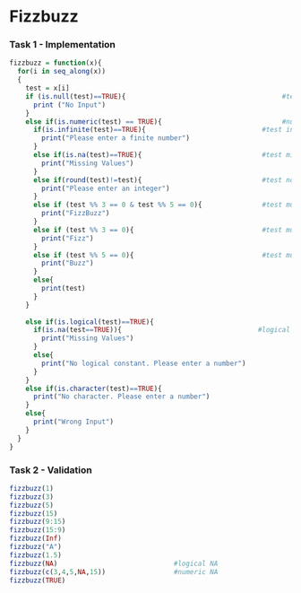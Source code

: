 
Fizzbuzz
========================================================

### Task 1 - Implementation

<!--
Use this section to implement the fizzbuzz function.

This should include a short write up describing your approach
to implementing the function. Note that both code formating / style
and your writeup matter for your overall grade.
-->

```r
fizzbuzz = function(x){
  for(i in seq_along(x))
  {
    test = x[i]
    if (is.null(test)==TRUE){                                       #test input as NULL
      print ("No Input")
    }
    else if(is.numeric(test) == TRUE){                              #numeric                
      if(is.infinite(test)==TRUE){                             #test infinite 
        print("Please enter a finite number")
      }
      else if(is.na(test)==TRUE){                              #test missing value
        print("Missing Values")
      }
      else if(round(test)!=test){                              #test non-integer value
        print("Please enter an integer")
      }
      else if (test %% 3 == 0 & test %% 5 == 0){               #test multiple of three and five
        print("FizzBuzz")
      } 
      else if (test %% 3 == 0){                                #test multiple of three 
        print("Fizz")
      }
      else if (test %% 5 == 0){                                #test multiple of five
        print("Buzz")
      }
      else{
        print(test)
      }
    }
    
    else if(is.logical(test)==TRUE){
      if(is.na(test==TRUE)){                                  #logical NA
        print("Missing Values") 
      }
      else{
        print("No logical constant. Please enter a number")
      }
    }
    else if(is.character(test)==TRUE){
      print("No character. Please enter a number")
    }
    else{
      print("Wrong Input")
    }
  }    
}

```

### Task 2 - Validation

<!--
Use this section to show the output of your 
fizzbuzz function for various inputs

No writeup is necessary for this section.
-->

```r
fizzbuzz(1)
fizzbuzz(3)
fizzbuzz(5)
fizzbuzz(15)
fizzbuzz(9:15)
fizzbuzz(15:9)
fizzbuzz(Inf)
fizzbuzz("A")
fizzbuzz(1.5)
fizzbuzz(NA)                             #logical NA
fizzbuzz(c(3,4,5,NA,15))                 #numeric NA
fizzbuzz(TRUE)
```

